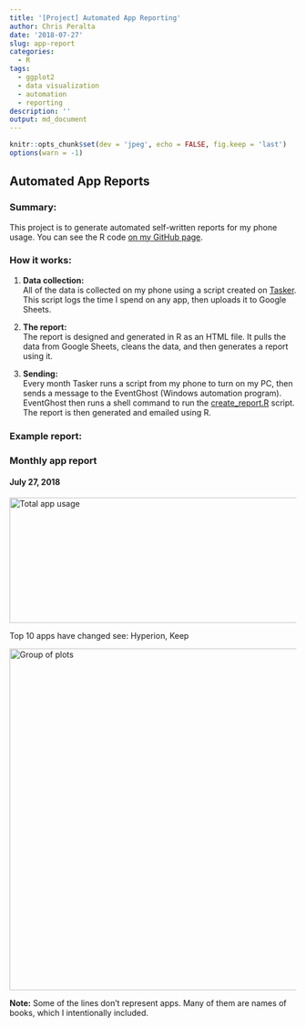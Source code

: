 ```yaml
---
title: '[Project] Automated App Reporting'
author: Chris Peralta
date: '2018-07-27'
slug: app-report
categories:
  - R
tags:
  - ggplot2
  - data visualization
  - automation
  - reporting
description: ''
output: md_document
---
```


```r
knitr::opts_chunk$set(dev = 'jpeg', echo = FALSE, fig.keep = 'last')
options(warn = -1)
```

## Automated App Reports

### Summary: 
This project is to generate automated self-written reports for my phone usage. You can see the R code [on my GitHub page](https://github.com/visuelledata/AppReports). 

### How it works: 
1) **Data collection:**  
All of the data is collected on my phone using a script created on [Tasker](https://play.google.com/store/apps/details?id=net.dinglisch.android.taskerm&hl=en). This script logs the time I spend on any app, then uploads it to Google Sheets. 

2) **The report:**  
The report is designed and generated in R as an HTML file. It pulls the data from Google Sheets, cleans the data, and then generates a report using it.  

3) **Sending:**  
Every month Tasker runs a script from my phone to turn on my PC, then sends a message to the EventGhost (Windows automation program). EventGhost then runs a shell command to run the [create_report.R](https://github.com/visuelledata/AppReports/blob/master/create_report.R) script. The report is then generated and emailed using R. 



### Example report: 
<div align="right">
### Monthly app report
#### July 27, 2018
</div>
<img src="D:/rproj/website/static/img/plot1.jpeg" alt="Total app usage" height="220" width="600">
<!-- ![Total app usage](/post/app_report_post_files/plot1.jpeg){width=220px height=600px} -->
<!-- <img src = "/img/plot1.jpeg"></img> -->
<!-- ![](/post/app_report_post_files/plot1.jpeg){width=220px height=600px} -->

Top 10 apps have changed see: Hyperion, Keep

<img src="D:/rproj/website/static/img/plot2.jpeg" alt="Group of plots" height="600" width="600">

<!-- ![Group of plots](/post/app_report_post_fi![](/post/app_report_post_files/plot1.jpeg){width=220px height=600px}les/plot2.jpeg){width=600px height=600px} -->
<!-- <img src = "/img/plot2.jpeg"></img> -->

**Note:** Some of the lines don't represent apps. Many of them are names of books, which I intentionally included. 

